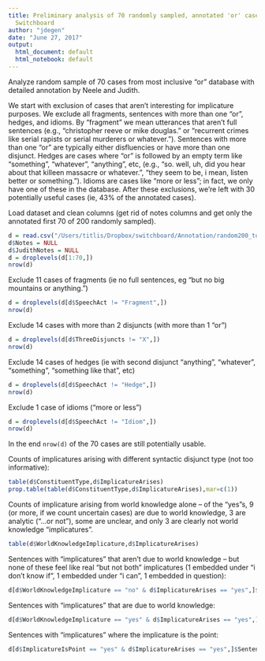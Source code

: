 ```yaml
---
title: Preliminary analysis of 70 randomly sampled, annotated 'or' cases from the
  Switchboard
author: "jdegen"
date: "June 27, 2017"
output:
  html_document: default
  html_notebook: default
---
```


Analyze random sample of 70 cases from most inclusive "or" database with detailed annotation by Neele and Judith. 

We start with exclusion of cases that aren't interesting for implicature purposes. We exclude all fragments, sentences with more than one "or", hedges, and idioms. By "fragment" we mean utterances that aren't full sentences (e.g., "christopher reeve or mike douglas." or "recurrent crimes like serial rapists or serial murderers or whatever."). Sentences with more than one "or" are typically either disfluencies or have more than one disjunct. Hedges are cases where "or" is followed by an empty term like "something", "whatever", "anything", etc, (e.g., "so. well, uh, did you hear about that killeen massacre or whatever.", "they seem to be, i mean, listen better or something."). Idioms are cases like "more or less"; in fact, we only have one of these in the database. After these exclusions, we're left with 30 potentially useful cases (ie, 43% of the annotated cases).

Load dataset and clean columns (get rid of notes columns and get only the annotated first 70 of 200 randomly sampled).
```r
d = read.csv("/Users/titlis/Dropbox/switchboard/Annotation/random200_to_annotate_jd.csv")
d$Notes = NULL
d$JudithNotes = NULL
d = droplevels(d[1:70,])
nrow(d)
```

Exclude 11 cases of fragments (ie no full sentences, eg "but no big mountains or anything.")

```r
d = droplevels(d[d$SpeechAct != "Fragment",])
nrow(d) 
```

Exclude 14 cases with more than 2 disjuncts (with more than 1 "or")

```r
d = droplevels(d[d$ThreeDisjuncts != "X",])
nrow(d)
```

Exclude 14 cases of hedges (ie with second disjunct "anything", "whatever", "something", "something like that", etc)

```r
d = droplevels(d[d$SpeechAct != "Hedge",])
nrow(d) 
```

Exclude 1 case of idioms ("more or less")

```r
d = droplevels(d[d$SpeechAct != "Idiom",])
nrow(d) 
```
In the end ```nrow(d)``` of the 70 cases are still potentially usable.

Counts of implicatures arising with different syntactic disjunct type (not too informative):

```r
table(d$ConstituentType,d$ImplicatureArises)
prop.table(table(d$ConstituentType,d$ImplicatureArises),mar=c(1))
```

Counts of implicature arising from world knowledge alone -- of the "yes"s, 9 (or more, if we count uncertain cases) are due to world knowledge, 3 are analytic ("...or not"), some are unclear, and only 3 are clearly not world knowledge "implicatures".

```r
table(d$WorldKnowledgeImplicature,d$ImplicatureArises)
```

Sentences with "implicatures" that aren't due to world knowledge -- but none of these feel like real "but not both" implicatures (1 embedded under "i don't know if", 1 embedded under "i can", 1 embedded in question):

```r
d[d$WorldKnowledgeImplicature == "no" & d$ImplicatureArises == "yes",]$Sentence
```

Sentences with "implicatures" that are due to world knowledge:

```r
d[d$WorldKnowledgeImplicature == "yes" & d$ImplicatureArises == "yes",]$Sentence # most of these include numerals
```

Sentences with "implicatures" where the implicature is the point:

```r
d[d$ImplicatureIsPoint == "yes" & d$ImplicatureArises == "yes",]$Sentence # mostly cases with explicit contrast
```